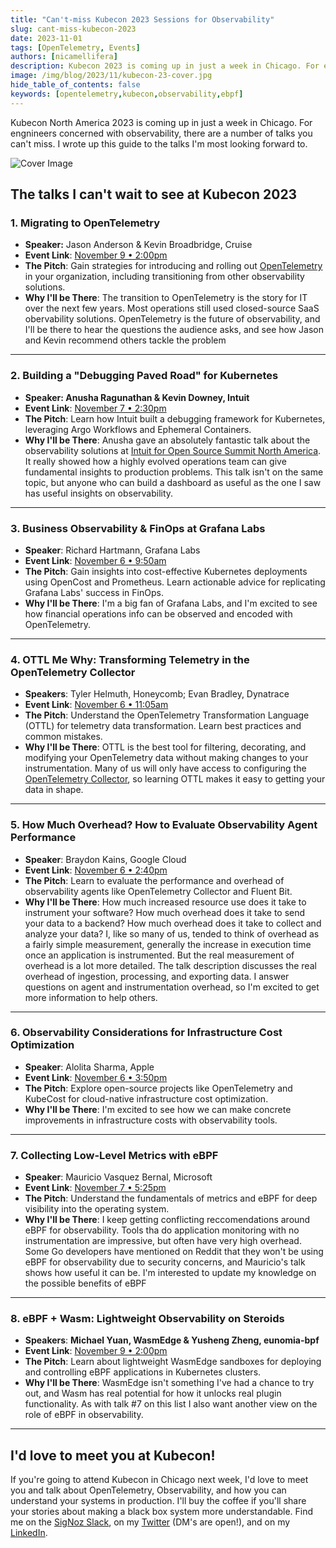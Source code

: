 ```yaml
---
title: "Can't-miss Kubecon 2023 Sessions for Observability"
slug: cant-miss-kubecon-2023
date: 2023-11-01
tags: [OpenTelemetry, Events]
authors: [nicamellifera]
description: Kubecon 2023 is coming up in just a week in Chicago. For engnineers concerned with observability, there are a number of talks you can't miss. I wrote up this guide to the talks I'm most looking forward to.
image: /img/blog/2023/11/kubecon-23-cover.jpg
hide_table_of_contents: false
keywords: [opentelemetry,kubecon,observability,ebpf]
---
```

Kubecon North America 2023 is coming up in just a week in Chicago. For engnineers concerned with observability, there are a number of talks you can't miss. I wrote up this guide to the talks I'm most looking forward to.



![Cover Image](/img/blog/2023/11/kubecon-23-cover.webp)

## The talks I can't wait to see at Kubecon 2023

### 1. Migrating to OpenTelemetry

- **Speaker:** Jason Anderson & Kevin Broadbridge, Cruise
- **Event Link**: <a href = "https://kccncna2023.sched.com/event/1R2uc" rel="noopener noreferrer nofollow" target="_blank">November 9 • 2:00pm</a>
- **The Pitch**: Gain strategies for introducing and rolling out [OpenTelemetry](https://signoz.io/blog/what-is-opentelemetry/) in your organization, including transitioning from other observability solutions.
- **Why I'll be There**: The transition to OpenTelemetry is the story for IT over the next few years. Most operations still used closed-source SaaS obervability solutions. OpenTelemetry is the future of observability, and I'll be there to hear the questions the audience asks, and see how Jason and Kevin recommend others tackle the problem

---

### 2. Building a "Debugging Paved Road" for Kubernetes

- **Speaker: Anusha Ragunathan & Kevin Downey, Intuit**
- **Event Link**: <a href = "https://sched.co/1R2nC" rel="noopener noreferrer nofollow" target="_blank">November 7 • 2:30pm</a>
- **The Pitch**: Learn how Intuit built a debugging framework for Kubernetes, leveraging Argo Workflows and Ephemeral Containers.
- **Why I'll be There**: Anusha gave an absolutely fantastic talk about the observability solutions at <a href = "https://www.youtube.com/watch?v=e5TZE9e2KPo" rel="noopener noreferrer nofollow" target="_blank">Intuit for Open Source Summit North America</a>. It really showed how a highly evolved operations team can give fundamental insights to production problems. This talk isn't on the same topic, but anyone who can build a dashboard as useful as the one I saw has useful insights on observability.

---

### 3. Business Observability & FinOps at Grafana Labs

- **Speaker**: Richard Hartmann, Grafana Labs
- **Event Link**: <a href = "https://colocatedeventsna2023.sched.com/event/1Rj1l/business-observability-finops-at-grafana-labs-richard-hartmann-grafana-labs" rel="noopener noreferrer nofollow" target="_blank">November 6 • 9:50am</a>
- **The Pitch**: Gain insights into cost-effective Kubernetes deployments using OpenCost and Prometheus. Learn actionable advice for replicating Grafana Labs' success in FinOps.
- **Why I'll be There**: I'm a big fan of Grafana Labs, and I'm excited to see how financial operations info can be observed and encoded with OpenTelemetry.

---

### 4. OTTL Me Why: Transforming Telemetry in the OpenTelemetry Collector

- **Speakers**: Tyler Helmuth, Honeycomb; Evan Bradley, Dynatrace
- **Event Link**: <a href = "https://colocatedeventsna2023.sched.com/event/1Rj2Y/ottl-me-why-transforming-telemetry-in-the-opentelemetry-collector-just-got-better-tyler-helmuth-honeycomb-evan-bradley-dynatrace" rel="noopener noreferrer nofollow" target="_blank">November 6 • 11:05am</a>
- **The Pitch**: Understand the OpenTelemetry Transformation Language (OTTL) for telemetry data transformation. Learn best practices and common mistakes.
- **Why I'll be There**: OTTL is the best tool for filtering, decorating, and modifying your OpenTelemetry data without making changes to your instrumentation. Many of us will only have access to configuring the [OpenTelemetry Collector](https://signoz.io/blog/opentelemetry-collector-complete-guide/), so learning OTTL makes it easy to getting your data in shape.

---

### 5. How Much Overhead? How to Evaluate Observability Agent Performance

- **Speaker**: Braydon Kains, Google Cloud
- **Event Link**: <a href = "https://colocatedeventsna2023.sched.com/event/1Rj5U/how-much-overhead-how-to-evaluate-observability-agent-performance-braydon-kains-google-cloud" rel="noopener noreferrer nofollow" target="_blank">November 6 • 2:40pm</a>
- **The Pitch**: Learn to evaluate the performance and overhead of observability agents like OpenTelemetry Collector and Fluent Bit.
- **Why I'll be There**: How much increased resource use does it take to instrument your software? How much overhead does it take to send your data to a backend? How much overhead does it take to collect and analyze your data? I, like so many of us, tended to think of overhead as a fairly simple measurement, generally the increase in execution time once an application is instrumented. But the real measurement of overhead is a lot more detailed. The talk description discusses the real overhead of ingestion, processing, and exporting data. I answer questions on agent and instrumentation overhead, so I'm excited to get more information to help others.

---

### 6. Observability Considerations for Infrastructure Cost Optimization

- **Speaker**: Alolita Sharma, Apple
- **Event Link**: <a href = "https://colocatedeventsna2023.sched.com/event/1Rj78/observability-considerations-for-infrastructure-cost-optimization-alolita-sharma-apple" rel="noopener noreferrer nofollow" target="_blank">November 6 • 3:50pm</a>
- **The Pitch**: Explore open-source projects like OpenTelemetry and KubeCost for cloud-native infrastructure cost optimization.
- **Why I'll be There**: I'm excited to see how we can make concrete improvements in infrastructure costs with observability tools.

---

### 7. Collecting Low-Level Metrics with eBPF

- **Speaker**: Mauricio Vasquez Bernal, Microsoft
- **Event Link**: <a href = "https://kccncna2023.sched.com/event/1R2pH/collecting-low-level-metrics-with-ebpf-mauricio-vasquez-bernal-microsoft" rel="noopener noreferrer nofollow" target="_blank">November 7 • 5:25pm</a>
- **The Pitch**: Understand the fundamentals of metrics and eBPF for deep visibility into the operating system.
- **Why I'll be There**: I keep getting conflicting reccomendations around eBPF for observability. Tools tha do application monitoring with no instrumentation are impressive, but often have very high overhead. Some Go developers have mentioned on Reddit that they won't be using eBPF for observability due to security concerns, and Mauricio's talk shows how useful it can be. I'm interested to update my knowledge on the possible benefits of eBPF

---

### 8. eBPF + Wasm: Lightweight Observability on Steroids

- **Speakers**: **Michael Yuan, WasmEdge & Yusheng Zheng, eunomia-bpf**
- **Event Link**: <a href = "https://kccncna2023.sched.com/event/1R2uf" rel="noopener noreferrer nofollow" target="_blank">November 9 • 2:00pm</a>
- **The Pitch**: Learn about lightweight WasmEdge sandboxes for deploying and controlling eBPF applications in Kubernetes clusters.
- **Why I'll be There**: WasmEdge isn't something I've had a chance to try out, and Wasm has real potential for how it unlocks real plugin functionality. As with talk #7 on this list I also want another view on the role of eBPF in observability.

---

## I'd love to meet you at Kubecon!

If you're going to attend Kubecon in Chicago next week, I'd love to meet you and talk about OpenTelemetry, Observability, and how you can understand your systems in production. I'll buy the coffee if you'll share your stories about making a black box system more understandable. Find me on the <a href = "https://signoz.io/slack" rel="noopener noreferrer nofollow" target="_blank">SigNoz Slack</a>, on my <a href = "https://twitter.com/Serverless_Mom" rel="noopener noreferrer nofollow" target="_blank">Twitter</a> (DM's are open!), and on my <a href = "https://www.linkedin.com/in/otel-mom" rel="noopener noreferrer nofollow" target="_blank">LinkedIn</a>.
